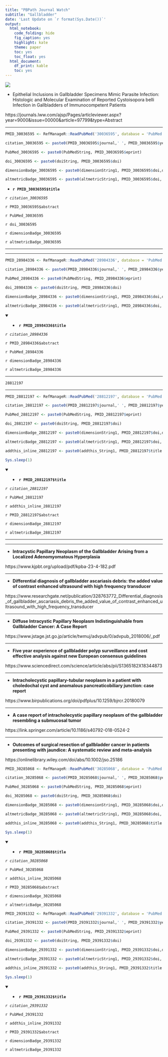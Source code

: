 ```yaml
---
title: "PBPath Journal Watch"
subtitle: "Gallbladder"
date: 'Last Update on `r format(Sys.Date())`'
output: 
  html_notebook: 
    code_folding: hide
    fig_caption: yes
    highlight: kate
    theme: paper
    toc: yes
    toc_float: yes
  html_document: 
    df_print: kable
    toc: yes
---
```


[![](http://pbpath.org/wp-content/uploads/2017/05/cropped-PBP_header_logo_vector_lighter-1.jpg)](http://pbpath.org/)


- Epithelial Inclusions in Gallbladder Specimens Mimic Parasite Infection: Histologic and Molecular Examination of Reported Cystoisopora belli Infection in Gallbladders of Immunocompetent Patients

https://journals.lww.com/ajsp/Pages/articleviewer.aspx?year=9000&issue=00000&article=97799&type=Abstract


---

```r

PMID_30036595 <- RefManageR::ReadPubMed('30036595', database = 'PubMed')

citation_30036595 <- paste0(PMID_30036595$journal,' ', PMID_30036595$year, ' ', PMID_30036595$month,';', PMID_30036595$volume,'(', PMID_30036595$number,'):', PMID_30036595$pages)

PubMed_30036595 <- paste0(PubMedString, PMID_30036595$eprint)

doi_30036595 <- paste0(doiString, PMID_30036595$doi)

dimensionBadge_30036595 <- paste0(dimensionString1, PMID_30036595$doi,dimensionString2)

altmetricBadge_30036595 <- paste0(altmetricString1, PMID_30036595$doi, altmetricString2 )

```

- **`r PMID_30036595$title`**

*`r citation_30036595`*

`r PMID_30036595$abstract`

`r PubMed_30036595`

`r doi_30036595`

`r dimensionBadge_30036595`

`r altmetricBadge_30036595`

---


---

```r

PMID_28984336 <- RefManageR::ReadPubMed('28984336', database = 'PubMed')

citation_28984336 <- paste0(PMID_28984336$journal,' ', PMID_28984336$year, ' ', PMID_28984336$month,';', PMID_28984336$volume,'(', PMID_28984336$number,'):', PMID_28984336$pages)

PubMed_28984336 <- paste0(PubMedString, PMID_28984336$eprint)

doi_28984336 <- paste0(doiString, PMID_28984336$doi)

dimensionBadge_28984336 <- paste0(dimensionString1, PMID_28984336$doi,dimensionString2)

altmetricBadge_28984336 <- paste0(altmetricString1, PMID_28984336$doi, altmetricString2 )

```

<details open> <summary>
- **`r PMID_28984336$title`**
</summary> 

*`r citation_28984336`*

`r PMID_28984336$abstract`

`r PubMed_28984336`

<!-- `r doi_28984336` -->

`r dimensionBadge_28984336`

`r altmetricBadge_28984336`

</details>

---




    28812197

---

```r

PMID_28812197 <- RefManageR::ReadPubMed('28812197', database = 'PubMed')

citation_28812197 <- paste0(PMID_28812197$journal,' ', PMID_28812197$year, ' ', PMID_28812197$month,';', PMID_28812197$volume,'(', PMID_28812197$number,'):', PMID_28812197$pages)

PubMed_28812197 <- paste0(PubMedString, PMID_28812197$eprint)

doi_28812197 <- paste0(doiString, PMID_28812197$doi)

dimensionBadge_28812197 <- paste0(dimensionString1, PMID_28812197$doi,dimensionString2)

altmetricBadge_28812197 <- paste0(altmetricString1, PMID_28812197$doi, altmetricString2 )

addthis_inline_28812197 <- paste0(addthis_String1, PMID_28812197$title , " PMID: 28812197 " , addthis_String2)

Sys.sleep(1)


```

<details open> <summary>
- **`r PMID_28812197$title`**
</summary> 

*`r citation_28812197`*

`r PubMed_28812197`

`r addthis_inline_28812197`

`r PMID_28812197$abstract`

<!-- `r doi_28812197` -->

`r dimensionBadge_28812197`

`r altmetricBadge_28812197`

</details>

---





---

- **Intracystic Papillary Neoplasm of the Gallbladder Arising from a Localized Adenomyomatous Hyperplasia**


https://www.kjpbt.org/upload/pdf/kpba-23-4-182.pdf




---

- **Differential diagnosis of gallbladder ascariasis debris: the added value of contrast enhanced ultrasound with high frequency transducer**

https://www.researchgate.net/publication/328763772_Differential_diagnosis_of_gallbladder_ascariasis_debris_the_added_value_of_contrast_enhanced_ultrasound_with_high_frequency_transducer

---

- **Diffuse Intracystic Papillary Neoplasm Indistinguishable from Gallbladder Cancer: A Case Report**

https://www.jstage.jst.go.jp/article/twmuj/advpub/0/advpub_2018006/_pdf

---

- **Five year experience of gallbladder polyp surveillance and cost effective analysis against new European consensus guidelines**

https://www.sciencedirect.com/science/article/abs/pii/S1365182X18344873



---

- **Intracholecystic papillary-tubular neoplasm in a patient with choledochal cyst and anomalous pancreaticobiliary junction: case report**
    
https://www.birpublications.org/doi/pdfplus/10.1259/bjrcr.20180079




---
    
- **A case report of intracholecystic papillary neoplasm of the gallbladder resembling a submucosal tumor**
    
https://link.springer.com/article/10.1186/s40792-018-0524-2


---
    
- **Outcomes of surgical resection of gallbladder cancer in patients presenting with jaundice: A systematic review and meta‐analysis**
    
https://onlinelibrary.wiley.com/doi/abs/10.1002/jso.25186




```r

PMID_30285068 <- RefManageR::ReadPubMed('30285068', database = 'PubMed')

citation_30285068 <- paste0(PMID_30285068$journal,' ', PMID_30285068$year, ' ', PMID_30285068$month,';', PMID_30285068$volume,'(', PMID_30285068$number,'):', PMID_30285068$pages)

PubMed_30285068 <- paste0(PubMedString, PMID_30285068$eprint)

doi_30285068 <- paste0(doiString, PMID_30285068$doi)

dimensionBadge_30285068 <- paste0(dimensionString1, PMID_30285068$doi,dimensionString2)

altmetricBadge_30285068 <- paste0(altmetricString1, PMID_30285068$doi, altmetricString2 )

addthis_inline_30285068 <- paste0(addthis_String1, PMID_30285068$title , " PMID: 30285068 " , addthis_String2)

Sys.sleep(1)

```

<details open> <summary>
- **`r PMID_30285068$title`**
</summary> 

*`r citation_30285068`*

`r PubMed_30285068`

`r addthis_inline_30285068`

`r PMID_30285068$abstract`

<!-- `r doi_30285068` -->

`r dimensionBadge_30285068`

`r altmetricBadge_30285068`

</details>





```r

PMID_29391332 <- RefManageR::ReadPubMed('29391332', database = 'PubMed')

citation_29391332 <- paste0(PMID_29391332$journal,' ', PMID_29391332$year, ' ', PMID_29391332$month,';', PMID_29391332$volume,'(', PMID_29391332$number,'):', PMID_29391332$pages)

PubMed_29391332 <- paste0(PubMedString, PMID_29391332$eprint)

doi_29391332 <- paste0(doiString, PMID_29391332$doi)

dimensionBadge_29391332 <- paste0(dimensionString1, PMID_29391332$doi,dimensionString2)

altmetricBadge_29391332 <- paste0(altmetricString1, PMID_29391332$doi, altmetricString2 )

addthis_inline_29391332 <- paste0(addthis_String1, PMID_29391332$title , " PMID: 29391332 " , addthis_String2)

Sys.sleep(1)

```

<details open> <summary>
- **`r PMID_29391332$title`**
</summary> 

*`r citation_29391332`*

`r PubMed_29391332`

`r addthis_inline_29391332`

`r PMID_29391332$abstract`

<!-- `r doi_29391332` -->

`r dimensionBadge_29391332`

`r altmetricBadge_29391332`

</details>




